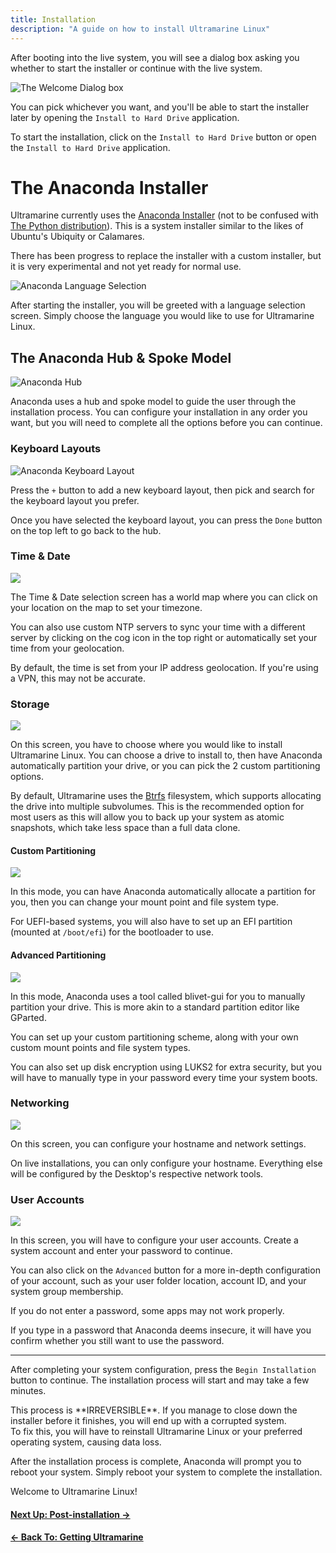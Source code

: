 ```yaml
---
title: Installation
description: "A guide on how to install Ultramarine Linux"
---
```



After booting into the live system, you will see a dialog box asking you whether to start the installer or continue with the live system.

![The Welcome Dialog box](/assets/welcome-window.png)

You can pick whichever you want, and you'll be able to start the installer later by opening the `Install to Hard Drive` application.

To start the installation, click on the `Install to Hard Drive` button or open the `Install to Hard Drive` application.

# The Anaconda Installer

Ultramarine currently uses the [Anaconda Installer](<https://en.wikipedia.org/wiki/Anaconda_(installer)>) (not to be confused with [The Python distribution](<https://en.wikipedia.org/wiki/Anaconda_(Python_distribution)>)). This is a system installer similar to the likes of Ubuntu's Ubiquity or Calamares.

There has been progress to replace the installer with a custom installer, but it is very experimental and not yet ready for normal use.

![Anaconda Language Selection](/assets/anaconda-1.png)

After starting the installer, you will be greeted with a language selection screen. Simply choose the language you would like to use for Ultramarine Linux.

## The Anaconda Hub & Spoke Model

![Anaconda Hub](/assets/anaconda-2.png)

Anaconda uses a hub and spoke model to guide the user through the installation process. You can configure your installation in any order you want, but you will need to complete all the options before you can continue.

### Keyboard Layouts

![Anaconda Keyboard Layout](/assets/anaconda-3.png)

Press the `+` button to add a new keyboard layout, then pick and search for the keyboard layout you prefer.

Once you have selected the keyboard layout, you can press the `Done` button on the top left to go back to the hub.

### Time & Date

![](/assets/anaconda-4.png)

The Time & Date selection screen has a world map where you can click on your location on the map to set your timezone.

You can also use custom NTP servers to sync your time with a different server by clicking on the cog icon in the top right or automatically set your time from your geolocation.

<Alert type="info">

By default, the time is set from your IP address geolocation. If you're using a VPN, this may not be accurate.

</Alert>

### Storage

![](/assets/anaconda-5.png)

On this screen, you have to choose where you would like to install Ultramarine Linux. You can choose a drive to install to, then have Anaconda automatically partition your drive, or you can pick the 2 custom partitioning options.

<Alert type="info">

By default, Ultramarine uses the [Btrfs](https://en.wikipedia.org/wiki/Btrfs) filesystem, which supports allocating the drive into multiple subvolumes. This is the recommended option for most users as this will allow you to back up your system as atomic snapshots, which take less space than a full data clone.

</Alert>

#### Custom Partitioning

![](/assets/anaconda-6.png)

In this mode, you can have Anaconda automatically allocate a partition for you, then you can change your mount point and file system type.

<Alert type="info">

For UEFI-based systems, you will also have to set up an EFI partition (mounted at `/boot/efi`) for the bootloader to use.

</Alert>

#### Advanced Partitioning

![](/assets/anaconda-7.png)

In this mode, Anaconda uses a tool called blivet-gui for you to manually partition your drive. This is more akin to a standard partition editor like GParted.

You can set up your custom partitioning scheme, along with your own custom mount points and file system types.

You can also set up disk encryption using LUKS2 for extra security, but you will have to manually type in your password every time your system boots.

### Networking

![](/assets/anaconda-8.png)

On this screen, you can configure your hostname and network settings.

<Alert type="info">

On live installations, you can only configure your hostname. Everything else will be configured by the Desktop's respective network tools.

</Alert>

### User Accounts

![](/assets/anaconda-9.png)

In this screen, you will have to configure your user accounts. Create a system account and enter your password to continue.

You can also click on the `Advanced` button for a more in-depth configuration of your account, such as your user folder location, account ID, and your system group membership.

<Alert type="warning">

If you do not enter a password, some apps may not work properly.

</Alert>

<Alert type="info">

If you type in a password that Anaconda deems insecure, it will have you confirm whether you still want to use the password.

</Alert>

---

After completing your system configuration, press the `Begin Installation` button to continue. The installation process will start and may take a few minutes.

<Alert type="danger">
  This process is **IRREVERSIBLE**. If you manage to close down the installer
  before it finishes, you will end up with a corrupted system. <br /> To fix
  this, you will have to reinstall Ultramarine Linux or your preferred operating
  system, causing data loss.
</Alert>

After the installation process is complete, Anaconda will prompt you to reboot your system. Simply reboot your system to complete the installation.

Welcome to Ultramarine Linux!

#### [Next Up: Post-installation →](postinstall)
#### [← Back To: Getting Ultramarine](getting)